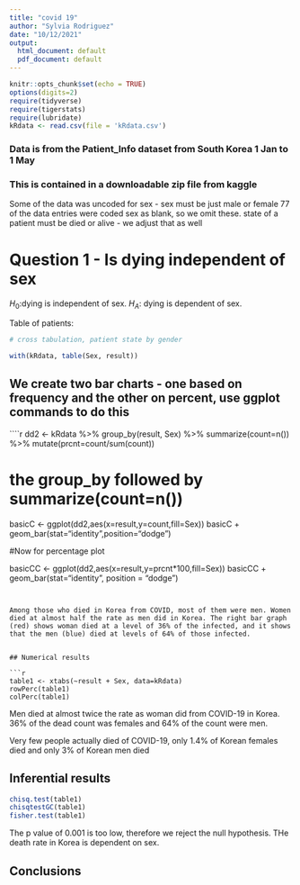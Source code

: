 ```yaml
---
title: "covid 19"
author: "Sylvia Rodriguez"
date: "10/12/2021"
output:
  html_document: default
  pdf_document: default
---
```


```r
knitr::opts_chunk$set(echo = TRUE)
options(digits=2)
require(tidyverse)
require(tigerstats)
require(lubridate)
kRdata <- read.csv(file = 'kRdata.csv')
```
### Data is from the Patient_Info dataset from South Korea 1 Jan to 1 May 
### This is contained in a downloadable zip file from kaggle

Some of the data was uncoded for sex - sex must be just male or female
77 of the data entries were coded sex  as blank, so we omit these.
state of a patient must be died or alive - we adjust that as well   
  
# Question 1 - Is dying independent of sex

$H_0$:dying is independent of sex.
$H_A$: dying is dependent of sex.


Table of patients:
```r

# cross tabulation, patient state by gender

with(kRdata, table(Sex, result))

```

## We create two bar charts - one based on frequency and the other on percent, use ggplot commands to do this

````r
dd2 <- kRdata %>% group_by(result, Sex) %>% summarize(count=n()) %>% mutate(prcnt=count/sum(count))


# the group_by followed by summarize(count=n())

basicC <- ggplot(dd2,aes(x=result,y=count,fill=Sex))
basicC + geom_bar(stat="identity",position="dodge")

#Now for percentage plot

basicCC <- ggplot(dd2,aes(x=result,y=prcnt*100,fill=Sex)) 
basicCC + geom_bar(stat="identity", position = "dodge")
```

  
Among those who died in Korea from COVID, most of them were men. Women died at almost half the rate as men did in Korea. The right bar graph (red) shows woman died at a level of 36% of the infected, and it shows that the men (blue) died at levels of 64% of those infected. 

  
## Numerical results

```r
table1 <- xtabs(~result + Sex, data=kRdata)
rowPerc(table1)
colPerc(table1)
```

Men died at almost twice the rate as woman did from COVID-19 in Korea. 36% of the dead count was females and 64% of the count were men. 

Very few people actually died of COVID-19, only 1.4% of Korean females died and only 3% of Korean men died 

## Inferential results 

```r
chisq.test(table1)
chisqtestGC(table1)
fisher.test(table1)
```

The p value of 0.001 is too low, therefore we reject the null hypothesis. THe death rate in Korea is dependent on sex. 

## Conclusions

